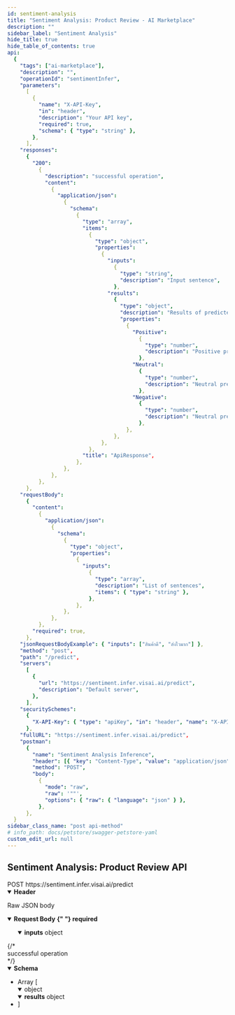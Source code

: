 ```yaml
---
id: sentiment-analysis
title: "Sentiment Analysis: Product Review - AI Marketplace"
description: ""
sidebar_label: "Sentiment Analysis"
hide_title: true
hide_table_of_contents: true
api:
  {
    "tags": ["ai-marketplace"],
    "description": "",
    "operationId": "sentimentInfer",
    "parameters":
      [
        {
          "name": "X-API-Key",
          "in": "header",
          "description": "Your API key",
          "required": true,
          "schema": { "type": "string" },
        },
      ],
    "responses":
      {
        "200":
          {
            "description": "successful operation",
            "content":
              {
                "application/json":
                  {
                    "schema":
                      {
                        "type": "array",
                        "items":
                          {
                            "type": "object",
                            "properties":
                              {
                                "inputs":
                                  {
                                    "type": "string",
                                    "description": "Input sentence",
                                  },
                                "results":
                                  {
                                    "type": "object",
                                    "description": "Results of predicted probability of each class",
                                    "properties":
                                      {
                                        "Positive":
                                          {
                                            "type": "number",
                                            "description": "Positive predicted probability",
                                          },
                                        "Neutral":
                                          {
                                            "type": "number",
                                            "description": "Neutral predicted probability",
                                          },
                                        "Negative":
                                          {
                                            "type": "number",
                                            "description": "Neutral predicted probability",
                                          },
                                      },
                                  },
                              },
                          },
                        "title": "ApiResponse",
                      },
                  },
              },
          },
      },
    "requestBody":
      {
        "content":
          {
            "application/json":
              {
                "schema":
                  {
                    "type": "object",
                    "properties":
                      {
                        "inputs":
                          {
                            "type": "array",
                            "description": "List of sentences",
                            "items": { "type": "string" },
                          },
                      },
                  },
              },
          },
        "required": true,
      },
    "jsonRequestBodyExample": { "inputs": ["สินค้าดี", "ส่งไวมาก"] },
    "method": "post",
    "path": "/predict",
    "servers":
      [
        {
          "url": "https://sentiment.infer.visai.ai/predict",
          "description": "Default server",
        },
      ],
    "securitySchemes":
      {
        "X-API-Key": { "type": "apiKey", "in": "header", "name": "X-API-Key" },
      },
    "fullURL": "https://sentiment.infer.visai.ai/predict",
    "postman":
      {
        "name": "Sentiment Analysis Inference",
        "header": [{ "key": "Content-Type", "value": "application/json" }],
        "method": "POST",
        "body":
          {
            "mode": "raw",
            "raw": '""',
            "options": { "raw": { "language": "json" } },
          },
      },
  }
sidebar_class_name: "post api-method"
# info_path: docs/petstore/swagger-petstore-yaml
custom_edit_url: null
---
```



## Sentiment Analysis: Product Review API

<div className="custom-url-container">
  <span className="custom-method">POST</span>
  <span className="custom-url">https://sentiment.infer.visai.ai/predict</span>
</div>
<details style={{ marginBottom: "1rem" }} data-collapsed={false} open={true}>
  <summary style={{}}>
    <strong>Header</strong>
  </summary>
  <div>
    <ul>
      <ParamsItem
        className={"paramsItem"}
        param={{
          name: "X-API-Key",
          in: "header",
          description: "Your API key",
          required: true,
          schema: { type: "string" },
        }}
      ></ParamsItem>
    </ul>
  </div>
</details>
<MimeTabs>
  <TabItem label={"application/json"} value={"application/json"}>
    <p style={{ marginLeft: "1rem", marginBottom: "0px", fontWeight: 500, fontSize: "12px" }}>Raw JSON body</p>
    <details style={{}} data-collapsed={false} open={true}>
      <summary style={{ textAlign: "left" }}>
        <strong>Request Body</strong>
        <strong
          style={{
            fontSize: "var(--ifm-code-font-size)",
            color: "var(--openapi-required)",
          }}
        >
          {" "}
          required
        </strong>
      </summary>
      <ul style={{ marginLeft: "1rem" }}>
        <SchemaItem collapsible={true} className={"schemaItem"}>
          <details style={{}} data-collapsed={false} open={true}>
            <summary style={{}}>
              <strong>inputs</strong>
              <span style={{ opacity: "0.6" }}> object</span>
            </summary>
            <div style={{ marginLeft: "1rem" }}>
              <SchemaItem
                collapsible={false}
                name={""}
                required={false}
                schemaName={"string[]"}
                qualifierMessage={undefined}
                schema={{
                  description: "List of sentence",
                  title: "",
                }}
              ></SchemaItem>
            </div>
          </details>
        </SchemaItem>
      </ul>
    </details>
  </TabItem>
</MimeTabs>
<div>
  <ApiTabs>
    <TabItem label={"200"} value={"200"}>
      {/* <div>successful operation</div> */}
      <div>
        <MimeTabs schemaType={"response"}>
          <TabItem label={"application/json"} value={"application/json"}>
            <SchemaTabs>
              <TabItem label={"Schema"} value={"Schema"}>
                <details style={{}} data-collapsed={false} open={true}>
                  <summary style={{ textAlign: "left" }}>
                    <strong>Schema</strong>
                  </summary>
                  <div style={{ textAlign: "left", marginLeft: "1rem" }}></div>
                  <ul style={{ marginLeft: "1rem" }}>
                    <li>
                      <div
                        style={{
                          fontSize: "var(--ifm-code-font-size)",
                          opacity: "0.6",
                          marginLeft: "-.5rem",
                          paddingBottom: ".5rem",
                        }}
                      >
                        Array [
                      </div>
                    </li>
                      <details style={{}} data-collapsed={false} open={true}>
                        <summary style={{}}>
                          <span style={{ opacity: "0.6" }}> object</span>
                        </summary>
                        <div style={{ marginLeft: "1rem" }}>
                          <SchemaItem
                            collapsible={false}
                            name={"items"}
                            required={false}
                            schemaName={"string"}
                            qualifierMessage={undefined}
                            schema={{
                              description: "Input sentence",
                              title: "items",
                            }}
                          ></SchemaItem>
                          <SchemaItem
                            collapsible={false}
                            className={"schemaItem"}
                          >
                            <details style={{}} data-collapsed={false} open={true}>
                              <summary style={{}}>
                                <strong>results</strong>
                                <span style={{ opacity: "0.6" }}> object</span>
                              </summary>
                              <div style={{ marginLeft: "1rem" }}>
                                <SchemaItem
                                  collapsible={false}
                                  name={"Positive"}
                                  required={false}
                                  schemaName={"float"}
                                  qualifierMessage={undefined}
                                  schema={{
                                    type: "float",
                                    description: "Probability positive of sentence",
                                  }}
                                ></SchemaItem>
                                <SchemaItem
                                  collapsible={false}
                                  name={"Neutral"}
                                  required={false}
                                  schemaName={"float"}
                                  qualifierMessage={undefined}
                                  schema={{
                                    type: "float",
                                    description: "Probability neutral of sentence",
                                  }}
                                ></SchemaItem>
                                <SchemaItem
                                  collapsible={false}
                                  name={"Negative"}
                                  required={false}
                                  schemaName={"float"}
                                  qualifierMessage={undefined}
                                  schema={{
                                    type: "float",
                                    description: "Probability negative of sentence",
                                  }}
                                ></SchemaItem>
                              </div>
                            </details>
                          </SchemaItem>
                        </div>
                      </details>
                    <li>
                      <div
                        style={{
                          fontSize: "var(--ifm-code-font-size)",
                          opacity: "0.6",
                          marginLeft: "-.5rem",
                        }}
                      >
                        ]
                      </div>
                    </li>
                  </ul>
                </details>
              </TabItem>
              <TabItem
                label={"Example (from schema)"}
                value={"Example (from schema)"}
              >
                <ResponseSamples
                  responseExample={
                    `[
  {
    "inputs": "สินค้าดีใช้งานได้",
    "results": {
      "Positive": 0.9016399845812566,
      "Neutral": 0.06638081348382456,
      "Negative": 0.03197920193491887
    }
  }
]`
                  }
                  language={"json"}
                ></ResponseSamples>
              </TabItem>
            </SchemaTabs>
          </TabItem>
        </MimeTabs>
      </div>
    </TabItem>

  </ApiTabs>
</div>
